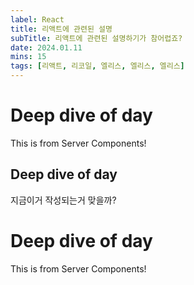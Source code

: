 ```yaml
---
label: React
title: 리액트에 관련된 설명
subTitle: 리액트에 관련된 설명하기가 참어렵죠?
date: 2024.01.11
mins: 15
tags: [리액트, 리코일, 엘리스, 엘리스, 엘리스]
---
```

      
      
# Deep dive of day
This is from Server Components!

## Deep dive of day


지금이거 작성되는거 맞을까?
# Deep dive of day
This is from Server Components!


